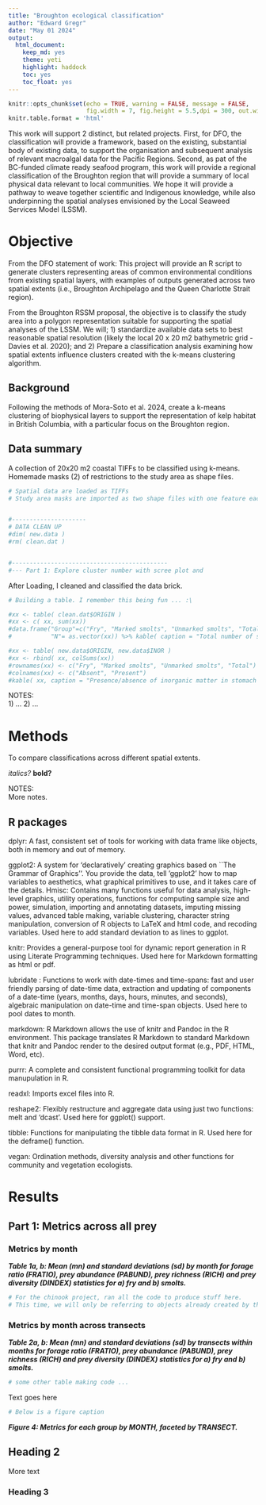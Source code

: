```yaml
---
title: "Broughton ecological classification"
author: "Edward Gregr"
date: "May 01 2024"
output:
  html_document: 
    keep_md: yes
    theme: yeti
    highlight: haddock
    toc: yes
    toc_float: yes
---
```

<style type="text/css">
#TOC {
  color: black;
}
</style>

```r
knitr::opts_chunk$set(echo = TRUE, warning = FALSE, message = FALSE,
                      fig.width = 7, fig.height = 5.5,dpi = 300, out.width = '100%', fig.align="center")
knitr.table.format = 'html'
```
This work will support 2 distinct, but related projects. First, for DFO, the classification will provide a framework, based on the existing, substantial body of existing data, to support the organisation and subsequent analysis of relevant macroalgal data for the Pacific Regions. Second, as pat of the BC-funded climate ready seafood program, this work will provide a regional classification of the Broughton region that will provide a summary of local physical data relevant to local communities. We hope it will provide a pathway to weave together scientific and Indigenous knowledge, while also underpinning the spatial analyses envisioned by the Local Seaweed Services Model (LSSM).

# Objective
From the DFO statement of work: This project will provide an R script to generate clusters representing areas of common environmental conditions from existing spatial layers, with examples of outputs generated across two spatial extents (i.e., Broughton Archipelago and the Queen Charlotte Strait region).

From the Broughton RSSM proposal, the objective is to classify the study area into a polygon representation suitable for supporting the spatial analyses of the LSSM. We will; 1) standardize available data sets to best reasonable spatial resolution (likely the local 20 x 20 m2 bathymetric grid - Davies et al. 2020); and 2) Prepare a classification analysis examining how spatial extents influence clusters created with the k-means clustering algorithm.

## Background   
Following the methods of Mora-Soto et al. 2024, create a k-means clustering of biophysical layers to support the representation of kelp habitat in British Columbia, with a particular focus on the Broughton region.

## Data summary
A collection of 20x20 m2 coastal TIFFs to be classified using k-means. Homemade masks (2) of restrictions to the study area as shape files.  

```r
# Spatial data are loaded as TIFFs
# Study area masks are imported as two shape files with one feature each. 


#---------------------
# DATA CLEAN UP
#dim( new.data )
#rm( clean.dat )


#--------------------------------------------
#--- Part 1: Explore cluster number with scree plot and 


```
After Loading, I cleaned and classified the data brick.

```r

# Building a table. I remember this being fun ... :\

#xx <- table( clean.dat$ORIGIN )
#xx <- c( xx, sum(xx))
#data.frame("Group"=c("Fry", "Marked smolts", "Unmarked smolts", "Total"),
#           "N"= as.vector(xx)) %>% kable( caption = "Total number of stomachs for each of three life history groups." #)

#xx <- table( new.data$ORIGIN, new.data$INOR )
#xx <- rbind( xx, colSums(xx))
#rownames(xx) <- c("Fry", "Marked smolts", "Unmarked smolts", "Total")
#colnames(xx) <- c("Absent", "Present")
#kable( xx, caption = "Presence/absence of inorganic matter in stomach samples by life history groups.")
```


NOTES:  
1) ... 
2) ...

# Methods
To compare classifications across different spatial extents. 

*italics?* 
**bold?** 

<!-- Is this a text comment?
<!-- ``` -->

NOTES:  
More notes.

## R packages

dplyr: A fast, consistent set of tools for working with data frame like objects, both in memory and out of memory.  

ggplot2: A system for 'declaratively' creating graphics based on ``The Grammar of Graphics''. You provide the data, tell 'ggplot2' how to map variables to aesthetics, what graphical primitives to use, and it takes care of the details. 
Hmisc: Contains many functions useful for data analysis, high-level graphics, utility operations, functions for computing sample size and power, simulation, importing and annotating datasets,
imputing missing values, advanced table making, variable clustering, character string manipulation, conversion of R objects to LaTeX and html code, and recoding variables. Used here to add standard deviation to as lines to ggplot.

knitr: Provides a general-purpose tool for dynamic report generation in R using Literate Programming techniques. Used here for Markdown formatting as html or pdf.

lubridate : Functions to work with date-times and time-spans: fast and user friendly parsing of date-time data, extraction and updating of components of a date-time (years, months, days, hours, minutes, and seconds), algebraic manipulation on date-time and time-span objects. Used here to pool dates to month.

markdown: R Markdown allows the use of knitr and Pandoc in the R environment. This package translates R Markdown to standard Markdown that knitr and Pandoc render to the desired output format (e.g., PDF, HTML, Word, etc).

purrr: A complete and consistent functional programming toolkit for data manupulation in R.  

readxl: Imports excel files into R.  

reshape2: Flexibly restructure and aggregate data using just two functions: melt and 'dcast'. Used here for ggplot() support. 

tibble: Functions for manipulating the tibble data format in R. Used here for the deframe() function.  

vegan: Ordination methods, diversity analysis and other functions for community and vegetation ecologists.  

# Results

## Part 1: Metrics across all prey 
### Metrics by month

__*Table 1a, b: Mean (mn) and standard deviations (sd) by month for forage ratio (FRATIO), prey abundance (PABUND), prey richness (RICH) and prey diversity (DINDEX) statistics for a) fry and b) smolts.*__
```r

# For the chinook project, ran all the code to produce stuff here. 
# This time, we will only be referring to objects already created by the main script.

```


### Metrics by month across transects

__*Table 2a, b: Mean (mn) and standard deviations (sd) by transects within months for forage ratio (FRATIO), prey abundance (PABUND), prey richness (RICH) and prey diversity (DINDEX) statistics for a) fry and b) smolts.*__
```r

# some other table making code ... 

```
Text goes here 

```r

# Below is a figure caption
```
__*Figure 4: Metrics for each group by MONTH, faceted by TRANSECT.*__


## Heading 2
More text

### Heading 3

